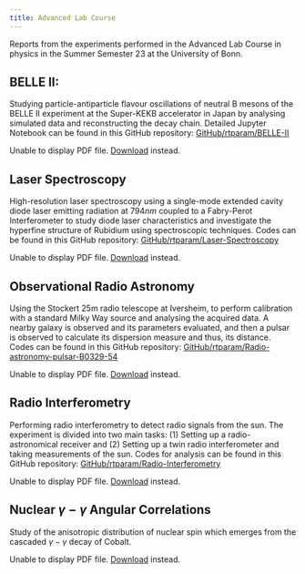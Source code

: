 ```yaml
---
title: Advanced Lab Course
---
```

Reports from the experiments performed in the Advanced Lab Course in physics in the Summer Semester 23 at the University of Bonn.


## BELLE II:
Studying particle-antiparticle flavour oscillations of neutral B mesons of the BELLE II experiment at the Super-KEKB accelerator in Japan by analysing simulated data and reconstructing the decay chain. Detailed Jupyter Notebook can be found in this GitHub repository: [GitHub/rtparam/BELLE-II](https://github.com/rtparam/BELLE-II-) 

<object data="E215__Belle_II_Report_Aarathi_Purbita.pdf" type="application/pdf" width="100%" height="500px">
  <p>Unable to display PDF file. <a href="E215__Belle_II_Report_Aarathi_Purbita.pdf">Download</a> instead.</p>
</object>


## Laser Spectroscopy
High-resolution laser spectroscopy using a single-mode extended cavity diode laser emitting radiation at $794 nm$ coupled to a Fabry-Perot Interferometer to study diode laser characteristics and investigate the hyperfine structure of Rubidium using spectroscopic techniques. Codes can be found in this GitHub repository: [GitHub/rtparam/Laser-Spectroscopy](https://github.com/rtparam/Laser-Spectroscopy)

<object data="A246_Laser_Spectroscopy_A5_Aarathi_Purbita.pdf" type="application/pdf" width="100%" height="500px">
  <p>Unable to display PDF file. <a href="A246_Laser_Spectroscopy_A5_Aarathi_Purbita.pdf">Download</a> instead.</p>
</object>

## Observational Radio Astronomy

Using the Stockert 25m radio telescope at Iversheim, to perform calibration with a standard Milky Way source and analysing the acquired data. A nearby galaxy is observed and its parameters evaluated, and then a pulsar is observed to calculate its dispersion measure and thus, its distance. Codes can be found in this GitHub repository: [GitHub/rtparam/Radio-astronomy-pulsar-B0329-54](https://github.com/rtparam/Radio-astronomy-pulsar-B0329-54.)

<object data="S264_Radio_Astronomical_Observing_Report_Aarathi_Purbita.pdf" type="application/pdf" width="100%" height="500px">
  <p>Unable to display PDF file. <a href="S264_Radio_Astronomical_Observing_Report_Aarathi_Purbita.pdf">Download</a> instead.</p>
</object>


## Radio Interferometry

Performing radio interferometry to detect radio signals from the sun. The experiment is divided into two main tasks: (1) Setting up a radio-astronomical receiver and (2) Setting up a twin radio interferometer and taking measurements of the sun. Codes for analysis can be found in this GitHub repository: [GitHub/rtparam/Radio-Interferometry](https://github.com/rtparam/Radio-Interferometry) 

<object data="S264_Radio_Interferometry_Report_A5_Aarathi_Purbita.pdf" type="application/pdf" width="100%" height="500px">
  <p>Unable to display PDF file. <a href="S264_Radio_Interferometry_Report_A5_Aarathi_Purbita.pdf">Download</a> instead.</p>
</object>

## Nuclear $\gamma - \gamma$ Angular Correlations

Study of the anisotropic distribution of nuclear spin which emerges from the cascaded $\gamma - \gamma$ decay of Cobalt.

<object data="K223__Nuclear_angular_correlations_A5_Aarathi_Purbita.pdf" type="application/pdf" width="100%" height="500px">
  <p>Unable to display PDF file. <a href="K223__Nuclear_angular_correlations_A5_Aarathi_Purbita.pdf">Download</a> instead.</p>
</object>

